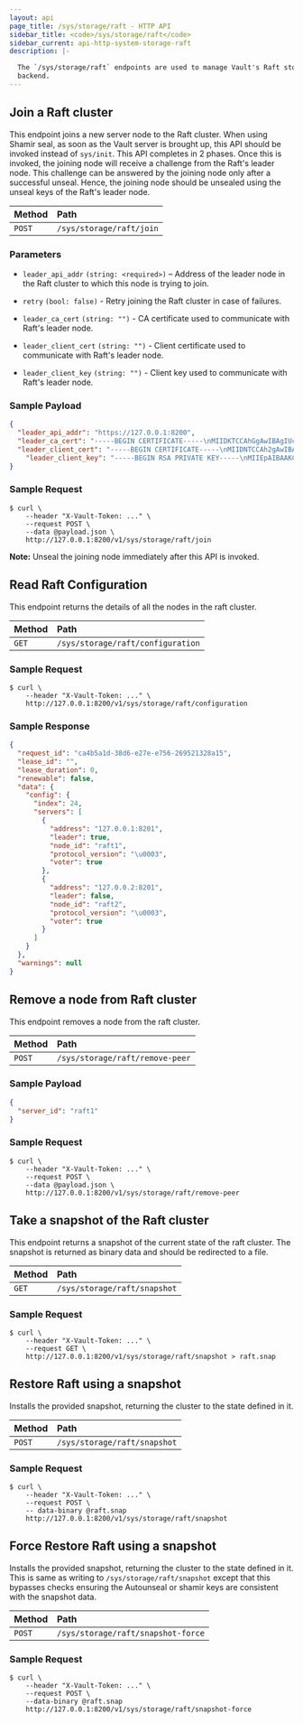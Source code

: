 ```yaml
---
layout: api
page_title: /sys/storage/raft - HTTP API
sidebar_title: <code>/sys/storage/raft</code>
sidebar_current: api-http-system-storage-raft
description: |-

  The `/sys/storage/raft` endpoints are used to manage Vault's Raft storage
  backend.
---
```


## Join a Raft cluster

This endpoint joins a new server node to the Raft cluster. When using Shamir
seal, as soon as the Vault server is brought up, this API should be invoked
instead of `sys/init`. This API completes in 2 phases. Once this is invoked,
the joining node will receive a challenge from the Raft's leader node. This
challenge can be answered by the joining node only after a successful unseal.
Hence, the joining node should be unsealed using the unseal keys of the Raft's
leader node.

| Method   | Path                         |
| :--------------------------- | :--------------------- |
| `POST`   | `/sys/storage/raft/join`    |

### Parameters

- `leader_api_addr` `(string: <required>)` – Address of the leader node in the
  Raft cluster to which this node is trying to join.

- `retry` `(bool: false)` - Retry joining the Raft cluster in case of
  failures.

- `leader_ca_cert` `(string: "")` - CA certificate used to communicate with
  Raft's leader node.

- `leader_client_cert` `(string: "")` - Client certificate used to communicate
  with Raft's leader node.

- `leader_client_key` `(string: "")` - Client key used to communicate with
  Raft's leader node.

### Sample Payload
```json
{
  "leader_api_addr": "https://127.0.0.1:8200",
  "leader_ca_cert": "-----BEGIN CERTIFICATE-----\nMIIDKTCCAhGgAwIBAgIUcd+Uyk1Tz+FhcbYP0zmynlkARoEwDQYJKoZIhvcNAQEL\nBQAwFDESMBAGA1UEAxMJbG9jYWxob3N0MB4XDTE5MDYyNDIyMjgzNVoXDTE5MDYy\nNzIyMjkwNVowADCCASIwDQYJKoZIhvcNAQEBBQADggEPADCCAQoCggEBAKdYr6rU\n21vYf7q/cpPigtBchqHvGZvpbA9DZucuUdQ0g4oAXRyShQ8omzmZOmO4A1GI3gqz\nHBePSYl+1IZCwgbPBk2CH7MhlMMINdwoEH6IxFgHNBkNK6GbwnGLyKL0Sym88ly1\n+sPP6+llS8uWNKu5GcObHLysD3Ce6QTt3usDPiw0cxp/KL1EkMi2dT7PvxTsX137\nsEsuQcylltGEtRb67xvFBP8XhQZAEGw+u4S3EmtwWMwZixB45WQhj2Ncz5U0+w8V\ncp9DSqB1QheoGPBBI62jHle05kzG85ZKmLBgHE6HEGS8biIHpannM7dgI0cRH6i2\nF69N0rcbzK+NInUCAwEAAaOBhjCBgzAOBgNVHQ8BAf8EBAMCA6gwHQYDVR0lBBYw\nFAYIKwYBBQUHAwEGCCsGAQUFBwMCMB0GA1UdDgQWBBQelJT5fthHdbCyD5zaI4tw\n7mfp8zAfBgNVHSMEGDAWgBSuG6hyoOWoiGvSA3kqwo9DirS+pzASBgNVHREBAf8E\nCDAGhwR/AAABMA0GCSqGSIb3DQEBCwUAA4IBAQCmetSH5w835RbbyHZD8e3ClHzi\n210SrvzWkx3N0JcBOjs47jlLuqVTl0HRr2xMoIkErFbhPDBXARYV8eezhQ6G5M60\n8AwVsG56rCa1l0weK2JfnEWgkwXZ/zbpZ2yNkWatWNSHdlJwGp99JTSriQYNOnMG\nWvBDA8ukoOkIJd/a8+aXZBdUiAcFvlLWmX73pYGTlnQDiIqJvhrlkgCKPvzZqvV+\njtz7kCt9EfT6sN6Xcny7GusRBSs+XfEe8u10+mbud+ufE/QSJ2D3tTYrS6eGqpVD\nrezD8jS9PfZgQfHXVaphMADyw4flaSVxfJ/ZRFxXql3oJSuj02+VX6QsXex+\n-----END CERTIFICATE-----",
  "leader_client_cert": "-----BEGIN CERTIFICATE-----\nMIIDNTCCAh2gAwIBAgIULkPFG+qu7tGv21Plc1sg4eGbMPkwDQYJKoZIhvcNAQEL\nBQAwFDESMBAGA1UEAxMJbG9jYWxob3N0MB4XDTE5MDYyNDIyMjgwNVoXDTI5MDYy\nMTIyMjgzNVowFDESMBAGA1UEAxMJbG9jYWxob3N0MIIBIjANBgkqhkiG9w0BAQEF\nAAOCAQ8AMIIBCgKCAQEAwszD+A5vWD8S1N632ElHA5Px2dk97wJBKNYc/7RPNptn\n+EOmMTXPfuA3LB92FoSMCR7ye3wvSTzyK9nqafS7U2tlOF4PJrJoNZyzrVwBVLXg\n7Pd8qQxnxbonc3bscWZuEfbFsugkPHgBtnSkyCffXKhhwM5LbJqmK5cfJRZZ0eRy\nwmOCQCJ8ZmN2KfjHiGSEw9v19CNtvFNLyfiTZZLO9M5n4dgainZZCs+vdKD7tSJf\nycwWiZ4ezOwLMIgxdbLYKVglbZsPcMVVPLTskmY8WiHUM6sy3HAbFQn20Rj7JGE6\nldR3NX80YtCMt8/d+xzBfxu4x8juxHCgZFGt3nUS0wIDAQABo38wfTAOBgNVHQ8B\nAf8EBAMCAQYwDwYDVR0TAQH/BAUwAwEB/zAdBgNVHQ4EFgQUrhuocqDlqIhr0gN5\nKsKPQ4q0vqcwHwYDVR0jBBgwFoAUrhuocqDlqIhr0gN5KsKPQ4q0vqcwGgYDVR0R\nBBMwEYIJbG9jYWxob3N0hwR/AAABMA0GCSqGSIb3DQEBCwUAA4IBAQBRno9NOaat\n8g1ma/6OxP1JUt1VRao4+t2GQTCJ697d2SmpHr8CYanMPog+QhDj/lderA/oS0V3\n2jruH9CyH0smFMIsLBZpnRIwdhTISbIXdU3Uvcd6nne/f7LiUUmqf8YS9SHxWPFq\nI72QvtPrsjYKCZwJsHZe071lYScjrjGnlUhhbrug2g6/ZMHJ7mndGE022zMn/XD/\njrrKE6fCDCjJ4PRrta7+G7BvsFHqMSQ+2/947TGohxW69cbNyDeiQVDQ5mpJUy2b\nnOCVVnq0nafSuvBTHCCLxjd7f+9TiB/B3qT8GA9V6LANDSdQ15MRIhpup/yosmqX\nl5goCY/j3bDh\n-----END CERTIFICATE-----",
    "leader_client_key": "-----BEGIN RSA PRIVATE KEY-----\nMIIEpAIBAAKCAQEAp1ivqtTbW9h/ur9yk+KC0FyGoe8Zm+lsD0Nm5y5R1DSDigBd\nHJKFDyibOZk6Y7gDUYjeCrMcF49JiX7UhkLCBs8GTYIfsyGUwwg13CgQfojEWAc0\nGQ0roZvCcYvIovRLKbzyXLX6w8/r6WVLy5Y0q7kZw5scvKwPcJ7pBO3e6wM+LDRz\nGn8ovUSQyLZ1Ps+/FOxfXfuwSy5BzKWW0YS1FvrvG8UE/xeFBkAQbD67hLcSa3BY\nzBmLEHjlZCGPY1zPlTT7DxVyn0NKoHVCF6gY8EEjraMeV7TmTMbzlkqYsGAcTocQ\nZLxuIgelqeczt2AjRxEfqLYXr03StxvMr40idQIDAQABAoIBAHCOhhkw8hnklITX\nIAm34KSklylz2JW1eqkJfL0huogwigjYFciSBE0d0sn69fr8Wb8Nf8tSjSKLjbqd\nQ/TKEhbiSCr5yriBbb2AWDmr+OwisW1D6xaudRpN2Yrlqh1wkt2P6LPS8sehodtp\n9oEIloSqC1o1ii6czAXD3JckJzuJ66yoVyCo2oVC3NETujjJRhdRcNY0dYUGx47M\n+hQo7b4s79wlMFmccrgyJcKI7Ra3DtMrBIaVXm4WcjX2x4DduZX6L4mfG83uLWng\nhbvcEPKGamUErjPGYixKE5XOwgJT6Nzq/ZZJZpok6DbHBCtqvwwByWlfLzh8lc4o\nz+Pl5EECgYEA3pJXRM+SdVUCnWIpMFOAiNstOwz3nm0/c8GDdYYNq0ere1tKCVV0\nii+ujMQY8vEdRrp7fbqJEPJANyI6sM4Jc2nxMveFuBoEsEClZuE4KBFquW8CQU4R\nGNkzKF1W0GaTI5O4QDUag+lFG6TPCwZiejTIkt65o5bnSzGLgdC546sCgYEAwHr9\nlq9HytWkV9OLz0zbcAUEIrFAljnC32Mybsj8LzdSKIZ3wErf9Txh8zqZqMyhedxL\nOn17cpJAq5Vi71uXOaxnhkf7TPuRs8nBRRJfgyNHPXuXLkuWeuvXEe/PIC+nvOIX\nas0Ab0Pvx0fRGl4EkZ2pV9oDAEUezbVVZCoO8l8CgYEAp4p3YNfzwpj0d+5tXPBu\ngBakzJ+tQjewnP1dbLk1TuqLXjdQ2wfVyzOrbFEtCquPwy8bSICDLxt8VURR88eU\n+6kTJK+InBYR029GUtRUhmzd7qpugyQ14IOXa9ofQI8GUbCf8M1IoWWWXQHJzN3I\ngX98QHqiOU+d2k94WYb6dzMCgYA3E7p2oMdZShLRss3hzqtH/Zd2WeQSWIrjox3u\nR4Kp/Bl9UST5GDPHl7SrhcwsWgmmthusq/VkDmeE8aUyurGmJigla3mESMQjfwrX\nue8sti6PcEsNS0HPAKc1EbriCeDkkomC3RBPxk/ZZTp3YgnKpSOs6MxNCnpLAKVj\nmQlX3wKBgQCFYyYJdCKMoaoMrNjMM34sAfTqmZT4Hbxg9KM4OMDSxyvIi0ZaVcnB\nkzssvt0FOMucp4o7h8Iujt8xsgnBHwg81IV7WOw+ZwpUDAzgVc7+kCU6CLd2Q40j\n5uFnuRgiWeGm1aT4arNLWlJrDLSGbyrf59SlGJV1hmu/7SMaYIZHSQ==\n-----END RSA PRIVATE KEY-----"
}
```
### Sample Request

```
$ curl \
    --header "X-Vault-Token: ..." \
    --request POST \
    --data @payload.json \
    http://127.0.0.1:8200/v1/sys/storage/raft/join
```

**Note:** Unseal the joining node immediately after this API is invoked.

## Read Raft Configuration

This endpoint returns the details of all the nodes in the raft cluster.

| Method                       | Path                           |
| :--------------------------- | :----------------------------  |
| `GET`                          | `/sys/storage/raft/configuration`  |

### Sample Request

```
$ curl \
    --header "X-Vault-Token: ..." \
    http://127.0.0.1:8200/v1/sys/storage/raft/configuration
```

### Sample Response

```json
{
  "request_id": "ca4b5a1d-38d6-e27e-e756-269521328a15",
  "lease_id": "",
  "lease_duration": 0,
  "renewable": false,
  "data": {
    "config": {
      "index": 24,
      "servers": [
        {
          "address": "127.0.0.1:8201",
          "leader": true,
          "node_id": "raft1",
          "protocol_version": "\u0003",
          "voter": true
        },
        {
          "address": "127.0.0.2:8201",
          "leader": false,
          "node_id": "raft2",
          "protocol_version": "\u0003",
          "voter": true
        }
      ]
    }
  },
  "warnings": null
}
```

## Remove a node from Raft cluster

This endpoint removes a node from the raft cluster.

| Method   | Path                         |
| :--------------------------- | :--------------------- |
| `POST`   | `/sys/storage/raft/remove-peer`    |

### Sample Payload

```json
{
  "server_id": "raft1"
}
```
### Sample Request

```
$ curl \
    --header "X-Vault-Token: ..." \
    --request POST \
    --data @payload.json \
    http://127.0.0.1:8200/v1/sys/storage/raft/remove-peer
```

## Take a snapshot of the Raft cluster

This endpoint returns a snapshot of the current state of the raft cluster. The
snapshot is returned as binary data and should be redirected to a file.

| Method                       | Path                           |
| :--------------------------- | :----------------------------  |
| `GET`                          | `/sys/storage/raft/snapshot`  |

### Sample Request

```
$ curl \
    --header "X-Vault-Token: ..." \
    --request GET \
    http://127.0.0.1:8200/v1/sys/storage/raft/snapshot > raft.snap
```

## Restore Raft using a snapshot

Installs the provided snapshot, returning the cluster to the state defined in it.

| Method   | Path                         |
| :--------------------------- | :--------------------- |
| `POST`   | `/sys/storage/raft/snapshot`    |


### Sample Request

```
$ curl \
    --header "X-Vault-Token: ..." \
    --request POST \
    -- data-binary @raft.snap
    http://127.0.0.1:8200/v1/sys/storage/raft/snapshot
```

## Force Restore Raft using a snapshot

Installs the provided snapshot, returning the cluster to the state defined in
it. This is same as writing to `/sys/storage/raft/snapshot` except that this
bypasses checks ensuring the Autounseal or shamir keys are consistent with the
snapshot data.

| Method   | Path                         |
| :--------------------------- | :--------------------- |
| `POST`   | `/sys/storage/raft/snapshot-force`    |

### Sample Request

```
$ curl \
    --header "X-Vault-Token: ..." \
    --request POST \
    --data-binary @raft.snap
    http://127.0.0.1:8200/v1/sys/storage/raft/snapshot-force
```
